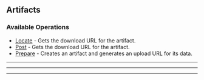 
## Artifacts

### Available Operations

* [Locate](/artifacts/locate) - Gets the download URL for the artifact.
* [Post](/artifacts/post) - Gets the download URL for the artifact.
* [Prepare](/artifacts/prepare) - Creates an artifact and generates an upload URL for its data.


---
<Locate />

---
<Post />

---
<Prepare />
